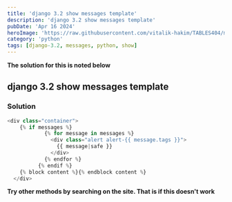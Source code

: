 ```yaml
---
title: 'django 3.2 show messages template'
description: 'django 3.2 show messages template'
pubDate: 'Apr 16 2024'
heroImage: 'https://raw.githubusercontent.com/vitalik-hakim/TABLES404/main/error_b/python.jpg'
category: 'python'
tags: [django-3.2, messages, python, show]
---
```


**The solution for this is noted below**

## django 3.2 show messages template

### Solution

```python
<div class="container">
    {% if messages %}
            {% for message in messages %}
              <div class="alert alert-{{ message.tags }}">
                {{ message|safe }}
              </div>
            {% endfor %}
          {% endif %}
    {% block content %}{% endblock content %}
  </div>
```

**Try other methods by searching on the site. That is if this doesn't work**
